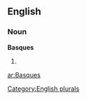 ==English==

===Noun===
'''Basques'''

# {{plural of|[[Basque]]}}

[[Category:English plurals]]

[[ar:Basques]]
